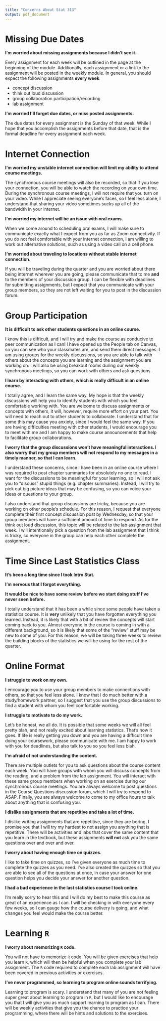 ```yaml
---
title: "Concerns About Stat 313"
output: pdf_document
---
```


# Missing Due Dates

__I'm worried about missing assignments because I didn't see it.__

Every assignment for each week will be outlined in the page at the beginning of 
the module. Additionally, each assignment or a link to the assignment will be 
posted in the weekly module. In general, you should expect the following 
assignments __every week__:

- concept discussion
- think out loud discussion 
- group collaboration participation/recording
- lab assignment

\vspace{0.25cm}

__I'm worried I'll forget due dates, or miss posted assignments.__

The due dates for every assignment is the Sunday of that week. While I hope that 
you accomplish the assignments before that date, that is the formal deadline for 
every assignment each week. 

\vspace{0.25cm}

# Internet Connection

__I'm worried my unstable internet connection will limit my ability to attend course meetings.__

The synchronous course meetings will also be recorded, so that if you lose your 
connection, you will be able to watch the recording on your own time. During the 
synchronous course meetings, I will not require that you turn on your video. 
While I appreciate seeing everyone's faces, so I feel less alone, I understand 
that sharing your video sometimes sucks up all of the bandwidth in your internet.

\vspace{0.25cm}

__I'm worried my internet will be an issue with oral exams.__ 

When we come around to scheduling oral exams, I will make sure to communicate 
exactly what I expect from you as far as Zoom connectivity. If you do not feel 
comfortable with your internet connection, I am willing to work out alternative 
solutions, such as using a video call on a cell phone. 

\vspace{0.25cm}

__I'm worried about traveling to locations without stable internet connection.__

If you will be traveling during the quarter and you are worried about there 
being internet wherever you are going, please communicate that to me __and__ 
to the members of your discussion group. I can be flexible with deadlines for
submitting assignments, but I expect that you communicate with your group 
members, so they are not left waiting for you to post in the discussion forum.

\vspace{0.25cm}

# Group Participation 

__It is difficult to ask other students questions in an online course.__ 

I know this is difficult, and I will try and make the course as conducive to 
peer communication as I can! I have opened up the People tab on Canvas, so you 
can see who your classmates are, and send them direct messages. I am using groups 
for the weekly discussions, so you are able to talk with others about the 
concepts you are learning and the assignment you are working on. I will also be 
using breakout rooms during our weekly synchronous meetings, so you can work 
with others and ask questions. 

\vspace{0.25cm}

__I learn by interacting with others, which is really difficult in an online course.__ 

I totally agree, and I learn the same way. My hope is that the weekly discussions 
will help you to identify students with which you feel comfortable working with. 
You are welcome to discuss assignments or concepts with others, it will, 
however, require more effort on your part. You will need to reach out to other 
students to collaborate. I understand that for some this may cause you anxiety, 
since I would feel the same way. If you are having difficulties meeting with 
other students, I would encourage you to meet with me and I am happy to make 
course announcements that help to facilitate group collaborations. 

\vspace{0.25cm}

__I worry that the group discussions won't have meaningful interactions. I also worry that my group members will not respond to my messages in a timely manner, so that I can learn.__ 

I understand these concerns, since I have been in an online course where I was 
required to post chapter summaries for absolutely no one to read. I want for the
discussions to be meaningful for your learning, so I will not ask you to 
"discuss" stupid things (e.g. chapter summaries). Instead, I will try to pick 
out big picture ideas that may be confusing, so you can voice your ideas or 
questions to your group. 

I also understand that group discussions are tricky, because you are working on 
other people's schedule. For this reason, I request that everyone complete their 
first concept discussion post by Wednesday, so that your group members will 
have a sufficient amount of time to respond. As for the think out loud 
discussion, this topic will be related to the lab assignment that week. I 
will intentionally pick a question from the lab assignment that I think is 
tricky, so everyone in the group can help each other complete the assignment. 

\vspace{0.25cm}

# Time Since Last Statistics Class

__It's been a long time since I took Intro Stat.__

__I'm nervous that I forgot everything.__

__It would be nice to have some review before we start doing stuff I've never seen before.__ 

I totally understand that it has been a while since some people have taken 
a statistics course. It is __very__ unlikely that you have forgotten everything 
you learned. Instead, it is likely that with a bit of review the concepts will 
start coming back to you. Almost everyone in the course is coming in with a 
different background, so it is likely that some of the "review" stuff may be 
new to some of you. For this reason, we will be taking three weeks to review 
the building blocks of the statistics we will be using for the rest of the
quarter.

\vspace{0.25cm}

# Online Format

__I struggle to work on my own.__

I encourage you to use your group members to make connections with others, so 
that you feel less alone. I know that I do much better with a study/homework 
partner, so I suggest that you use the group discussions to find a student 
with whom you feel comfortable working. 

\vspace{0.25cm}

__I struggle to motivate to do my work.__

Let's be honest, we all do. It is possible that some weeks we will all feel 
pretty blah, and not really excited about learning statistics. That's how it 
goes. If life is really getting you down and you are having a difficult time 
doing your coursework, please communicate with me. I am happy to work with you 
for deadlines, but also talk to you so you feel less blah. 

\vspace{0.25cm}

__I'm afraid of not understanding the content.__ 

There are multiple outlets for you to ask questions about the course content 
each week. You will have groups with whom you will discuss concepts from the 
reading, and a problem from the lab assignment. You will interact with these
same group members when working on an exercise during our synchronous course
meetings. You are always welcome to post questions in the Course Questions 
discussion forum, which I will try to respond to ASAP. Finally, you are always
welcome to come to my office hours to talk about anything that is confusing you.

__I dislike assignments that are repetitive and take a lot of time.__

I dislike writing assignments that are repetitive, since they are boring. I 
promise you that I will try my hardest to not assign you anything that is 
repetitive. There will be activities and labs that cover the same content 
that you learn in the textbook, but these assignments __will not__ ask you the 
same questions over and over and over. 

__I worry about having enough time on quizzes.__ 

I like to take time on quizzes, so I've given everyone as much time to
complete the quizzes as you need. I've also created the quizzes so that you are 
able to see all of the questions at once, in case your answer for one question 
helps you decide your answer for another question. 

__I had a bad experience in the last statistics course I took online.__ 

I'm really sorry to hear this and I will do my best to make this course as 
great of an experience as I can. I will be checking in with everyone every few 
weeks, so I can gauge how the course delivery is going, and what changes 
you feel would make the course better. 

# Learning `R`

__I worry about memorizing `R` code.__

You will not have to memorize `R` code. You will be given exercises that help 
you learn `R`, which will then be helpful when you complete your lab 
assignment. The `R` code required to complete each lab assignment will have 
been covered in previous activities or exercises.

__I've never programmed, so learning to program online sounds terrifying.__ 

Learning to program is scary. I understand that many of you are not feeling 
super great about learning to program in `R`, but I would like to 
encourage you that I will give you as much support learning to program as I can. 
There will be weekly activities that give you the chance to practice your 
programming, where there will be hints and solutions to the exercises.
